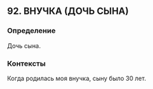 ## 92. ВНУЧКА (ДОЧЬ СЫНА)
### Определение
Дочь сына.

### Контексты
Когда родилась моя внучка, сыну было 30 лет.


